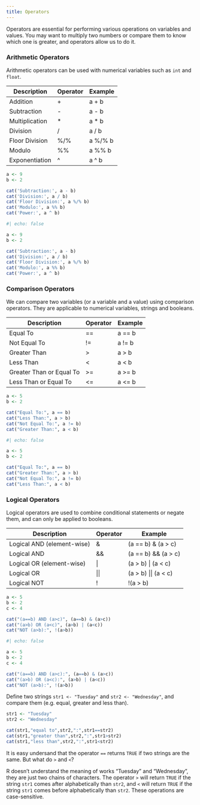 ```yaml
---
title: Operators
---
```


Operators are essential for performing various operations on variables and values. You may want to multiply two numbers or compare them to know which one is greater, and operators allow us to do it.

### Arithmetic Operators

Arithmetic operators can be used with numerical variables such as `int` and `float`.

Description                 | Operator | Example 
----------------------------|----------|----------------
Addition                    | +        | a + b
Subtraction                 | -        | a - b
Multiplication              | *        | a * b
Division                    | /        | a / b
Floor Division              | %/%      | a %/% b
Modulo                      | %%       | a %% b
Exponentiation              | ^        | a ^ b

```.r
a <- 9
b <- 2

cat('Subtraction:', a - b)
cat('Division:', a / b)
cat('Floor Division:', a %/% b)
cat('Modulo:', a %% b)
cat('Power:', a ^ b)
```

```r
#| echo: false

a <- 9
b <- 2

cat('Subtraction:', a - b)
cat('Division:', a / b)
cat('Floor Division:', a %/% b)
cat('Modulo:', a %% b)
cat('Power:', a ^ b)
```


### Comparison Operators

We can compare two variables (or a variable and a value) using comparison operators. They are applicable to numerical variables, strings and booleans.

Description                 | Operator | Example 
----------------------------|----------|----------------
Equal To                    | ==       | a == b
Not Equal To                | !=       | a != b
Greater Than                | >        | a > b
Less Than                   | <        | a < b
Greater Than or Equal To    | >=       | a >= b
Less Than or Equal To       | <=       | a <= b

```.r
a <- 5
b <- 2

cat("Equal To:", a == b)
cat("Less Than:", a > b)
cat("Not Equal To:", a != b)
cat("Greater Than:", a < b)
```

```r
#| echo: false

a <- 5
b <- 2

cat("Equal To:", a == b)
cat("Greater Than:", a > b)
cat("Not Equal To:", a != b)
cat("Less Than:", a < b)
```


### Logical Operators

Logical operators are used to combine conditional statements or negate them, and can only be applied to booleans.

Description                 | Operator | Example 
----------------------------|----------|----------------
Logical AND (element-wise)  | &        | (a == b) & (a > c)
Logical AND                 | &&       | (a == b) && (a > c)
Logical OR (element-wise)   | \|        | (a > b) \| (a < c)
Logical OR                  | \|\|       | (a > b) \|\| (a < c)
Logical NOT                 | !        | !(a > b)

```.r
a <- 5
b <- 2
c <- 4

cat("(a==b) AND (a>c)", (a==b) & (a>c))
cat("(a>b) OR (a<c)", (a>b) | (a<c))
cat("NOT (a>b):", !(a>b))
```
```r
#| echo: false

a <- 5
b <- 2
c <- 4

cat("(a==b) AND (a>c):", (a==b) & (a>c))
cat("(a>b) OR (a<c):", (a>b) | (a<c))
cat("NOT (a>b):", !(a>b))
```

::: {#exercise .callout-note title="Exercise" icon=false} 

Define two strings `str1 <- "Tuesday"` and `str2 <- "Wednesday"`, and compare them (e.g. equal, greater and less than).

:::

::: {#answer .callout-caution icon=false title='Answer' collapse="true"}
```r
str1 <- "Tuesday"
str2 <- "Wednesday"

cat(str1,"equal to",str2,":",str1==str2)
cat(str1,"greater than",str2,":",str1>str2)
cat(str1,"less than",str2,":",str1<str2)
```

It is easy undersand that the operator `==` returns `TRUE` if two strings are the same. But what do `>` and `<`? 

R doesn't understand the meaning of works "Tuesday" and "Wednesday", they are just two chains of characters. The operator `>` will return `TRUE` if the string `str1` comes after alphabetically than `str2`, and `<` will return `TRUE` if the string `str1` comes before alphabetically than `str2`. These operations are case-sensitive.
:::
